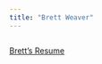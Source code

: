 ```yaml
---
title: "Brett Weaver"
---
```



<div style= "float : left; position : relative; top: 0px; width : 450px; height : 360px; padding-right: 24px; margin-bottom : 0px">
[Brett's Resume](./docs/resume22.pdf)

</div>